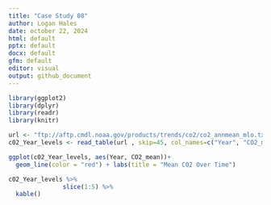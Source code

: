 ```yaml
---
title: "Case Study 08"
author: Logan Hales
date: october 22, 2024
html: default
pptx: default
docx: default
gfm: default
editor: visual
output: github_document
---
```


```r
library(ggplot2)
library(dplyr)
library(readr)
library(knitr)

url <- "ftp://aftp.cmdl.noaa.gov/products/trends/co2/co2_annmean_mlo.txt"
c02_Year_levels <- read_table(url , skip=45, col_names=c("Year", "CO2_mean"))
```

```r
ggplot(c02_Year_levels, aes(Year, CO2_mean))+
  geom_line(color = "red") + labs(title = "Mean C02 Over Time") 
```

```r
c02_Year_levels %>%
               slice(1:5) %>%
  kable()
```
